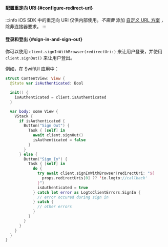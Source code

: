 
<SignInFlowSummary />

#### 配置重定向 URI \{#configure-redirect-uri}

<ConfigureRedirectUri
  figureSrc="/img/assets/ios-redirect-uri.png"
  redirectUri="io.logto://callback"
/>

:::info
iOS SDK 中的重定向 URI 仅供内部使用。_不需要_ 添加 [自定义 URL 方案](https://developer.apple.com/documentation/xcode/defining-a-custom-url-scheme-for-your-app) ，除非连接器要求。
:::

#### 登录和登出 \{#sign-in-and-sign-out}

<SignInNote calling=".signInWithBrowser(redirectUri:)" />

你可以使用 `client.signInWithBrowser(redirectUri:)` 来让用户登录，并使用 `client.signOut()` 来让用户登出。

例如，在 SwiftUI 应用中：

```swift title="ContentView.swift"
struct ContentView: View {
  @State var isAuthenticated: Bool

  init() {
    isAuthenticated = client.isAuthenticated
  }

  var body: some View {
    VStack {
      if isAuthenticated {
        Button("Sign Out") {
          Task { [self] in
            await client.signOut()
            isAuthenticated = false
          }
        }
      } else {
        Button("Sign In") {
          Task { [self] in
            do {
              try await client.signInWithBrowser(redirectUri: "${
                props.redirectUris[0] ?? 'io.logto://callback'
              }")
              isAuthenticated = true
            } catch let error as LogtoClientErrors.SignIn {
              // error occured during sign in
            } catch {
              // other errors
            }
          }
        }
      }
    }
  }
}
```
